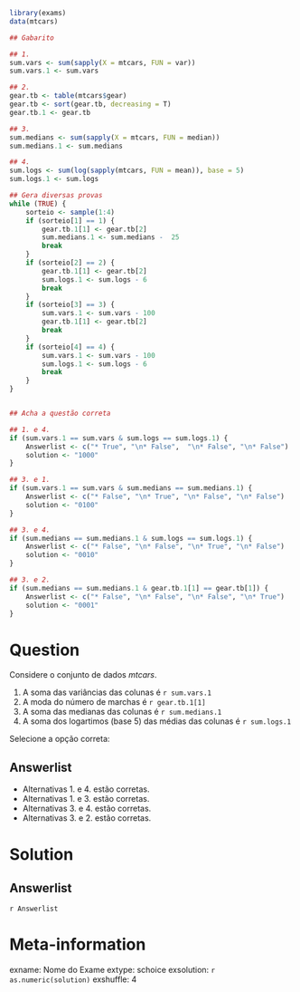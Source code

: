 ```r
library(exams)
data(mtcars)

## Gabarito

## 1.
sum.vars <- sum(sapply(X = mtcars, FUN = var))
sum.vars.1 <- sum.vars

## 2.
gear.tb <- table(mtcars$gear)
gear.tb <- sort(gear.tb, decreasing = T)
gear.tb.1 <- gear.tb

## 3.
sum.medians <- sum(sapply(X = mtcars, FUN = median))
sum.medians.1 <- sum.medians

## 4.
sum.logs <- sum(log(sapply(mtcars, FUN = mean)), base = 5)
sum.logs.1 <- sum.logs

## Gera diversas provas
while (TRUE) {
    sorteio <- sample(1:4)
    if (sorteio[1] == 1) {
        gear.tb.1[1] <- gear.tb[2]
        sum.medians.1 <- sum.medians -  25
        break
    }
    if (sorteio[2] == 2) {
        gear.tb.1[1] <- gear.tb[2]
        sum.logs.1 <- sum.logs - 6
        break
    }
    if (sorteio[3] == 3) {
        sum.vars.1 <- sum.vars - 100
        gear.tb.1[1] <- gear.tb[2]
        break
    }
    if (sorteio[4] == 4) {
        sum.vars.1 <- sum.vars - 100
        sum.logs.1 <- sum.logs - 6
        break
    }
}


## Acha a questão correta

## 1. e 4.
if (sum.vars.1 == sum.vars & sum.logs == sum.logs.1) {
    Answerlist <- c("* True", "\n* False",  "\n* False", "\n* False")
    solution <- "1000"
}

## 3. e 1.
if (sum.vars.1 == sum.vars & sum.medians == sum.medians.1) {
    Answerlist <- c("* False", "\n* True", "\n* False", "\n* False")
    solution <- "0100"
}

## 3. e 4.
if (sum.medians == sum.medians.1 & sum.logs == sum.logs.1) {
    Answerlist <- c("* False", "\n* False", "\n* True", "\n* False")
    solution <- "0010"
}

## 3. e 2.
if (sum.medians == sum.medians.1 & gear.tb.1[1] == gear.tb[1]) {
    Answerlist <- c("* False", "\n* False", "\n* False", "\n* True")
    solution <- "0001"
}

```
Question
========

Considere o conjunto de dados *mtcars*.

1. A soma das variâncias das colunas é `r sum.vars.1`
2. A moda do número de marchas é `r gear.tb.1[1]`
3. A soma das medianas das colunas é `r sum.medians.1`
4. A soma dos logartimos (base 5) das médias das colunas é `r sum.logs.1`

Selecione a opção correta:

Answerlist
----------
* Alternativas 1. e 4. estão corretas.
* Alternativas 1. e 3. estão corretas.
* Alternativas 3. e 4. estão corretas.
* Alternativas 3. e 2. estão corretas.

Solution
========

Answerlist
---------
`r Answerlist`

Meta-information
=================

exname: Nome do Exame
extype: schoice
exsolution: `r as.numeric(solution)`
exshuffle: 4
